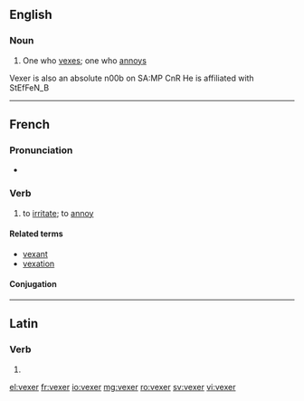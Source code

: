 ==English==

===Noun===
{{en-noun}}

# One who [[vex]]es; one who [[annoy]]s
Vexer is also an absolute n00b on SA:MP CnR He is affiliated with StEfFeN_B
----

==French==

===Pronunciation===
* {{IPA|/vɛk.se/|lang=fr}}

===Verb===
{{fr-verb}}

# to [[irritate]]; to [[annoy]]

====Related terms====
* [[vexant]]
* [[vexation]]

====Conjugation====
{{fr-conj-er|vex|avoir}}

----

==Latin==

===Verb===
{{la-verb-form|vēxer}}

# {{conjugation of|vexo|vēxō|1|s|pres|pass|sub|lang=la}}

[[el:vexer]]
[[fr:vexer]]
[[io:vexer]]
[[mg:vexer]]
[[ro:vexer]]
[[sv:vexer]]
[[vi:vexer]]